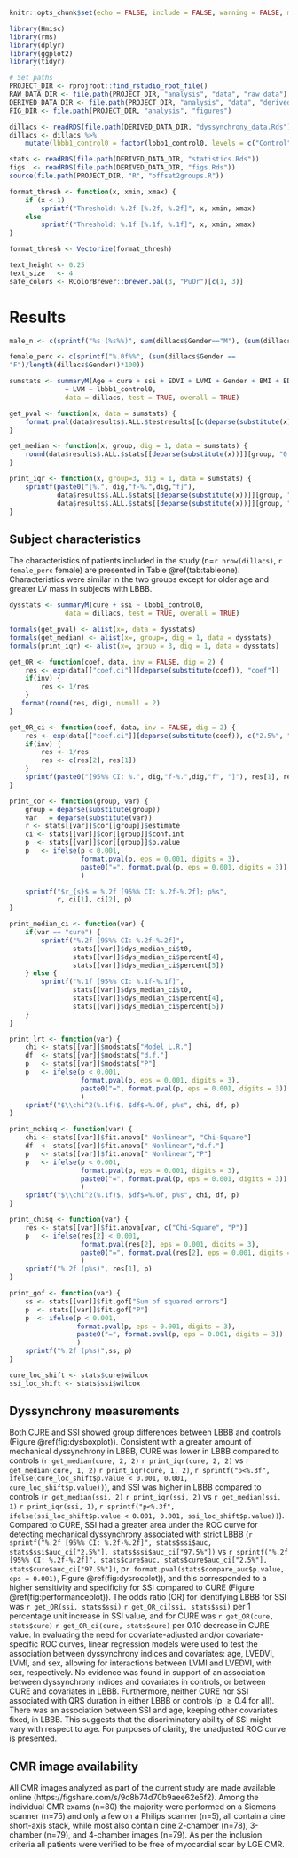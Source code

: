```r
knitr::opts_chunk$set(echo = FALSE, include = FALSE, warning = FALSE, message = FALSE)
```

```r
library(Hmisc)
library(rms)
library(dplyr)
library(ggplot2)
library(tidyr)
```

```r
# Set paths
PROJECT_DIR <- rprojroot::find_rstudio_root_file()
RAW_DATA_DIR <- file.path(PROJECT_DIR, "analysis", "data", "raw_data")
DERIVED_DATA_DIR <- file.path(PROJECT_DIR, "analysis", "data", "derived_data")
FIG_DIR <- file.path(PROJECT_DIR, "analysis", "figures")
```

```r
dillacs <- readRDS(file.path(DERIVED_DATA_DIR, "dyssynchrony_data.Rds"))
dillacs <- dillacs %>% 
    mutate(lbbb1_control0 = factor(lbbb1_control0, levels = c("Control", "LBBB")))

stats <- readRDS(file.path(DERIVED_DATA_DIR, "statistics.Rds"))
figs  <- readRDS(file.path(DERIVED_DATA_DIR, "figs.Rds"))
source(file.path(PROJECT_DIR, "R", "offset2groups.R"))
```

```r
format_thresh <- function(x, xmin, xmax) {
    if (x < 1)
        sprintf("Threshold: %.2f [%.2f, %.2f]", x, xmin, xmax)
    else
        sprintf("Threshold: %.1f [%.1f, %.1f]", x, xmin, xmax)
}

format_thresh <- Vectorize(format_thresh)

text_height <- 0.25
text_size   <- 4
safe_colors <- RColorBrewer::brewer.pal(3, "PuOr")[c(1, 3)]
```

# Results

```r
male_n <- c(sprintf("%s (%s%%)", sum(dillacs$Gender=="M"), (sum(dillacs$Gender == "M")/length(dillacs$Gender))*100))

female_perc <- c(sprintf("%.0f%%", (sum(dillacs$Gender ==
"F")/length(dillacs$Gender))*100))

sumstats <- summaryM(Age + cure + ssi + EDVI + LVMI + Gender + BMI + EDV + LVEF + QRSDur
              + LVM ~ lbbb1_control0, 
              data = dillacs, test = TRUE, overall = TRUE)

get_pval <- function(x, data = sumstats) {
    format.pval(data$results$.ALL.$testresults[[c(deparse(substitute(x)), "P")]], eps=0.001)
}

get_median <- function(x, group, dig = 1, data = sumstats) {
    round(data$results$.ALL.$stats[[deparse(substitute(x))]][group, "0.500"], dig)
}

print_iqr <- function(x, group=3, dig = 1, data = sumstats) {
    sprintf(paste0("[%.", dig,"f-%.",dig,"f]"),
            data$results$.ALL.$stats[[deparse(substitute(x))]][group, "0.250"],
            data$results$.ALL.$stats[[deparse(substitute(x))]][group, "0.750"])
}

```

## Subject characteristics

The characteristics of patients included in the study 
(n=`r nrow(dillacs)`, `r female_perc` female) are presented in
Table \@ref(tab:tableone). Characteristics were similar in the two groups except for
older age and greater LV mass in subjects with LBBB.

```r
dysstats <- summaryM(cure + ssi ~ lbbb1_control0, 
              data = dillacs, test = TRUE, overall = TRUE)

formals(get_pval) <- alist(x=, data = dysstats)
formals(get_median) <- alist(x=, group=, dig = 1, data = dysstats)
formals(print_iqr) <- alist(x=, group = 3, dig = 1, data = dysstats)

get_OR <- function(coef, data, inv = FALSE, dig = 2) {
    res <- exp(data[["coef.ci"]][deparse(substitute(coef)), "coef"])
    if(inv) {
        res <- 1/res
    }
   format(round(res, dig), nsmall = 2)
}

get_OR_ci <- function(coef, data, inv = FALSE, dig = 2) {
    res <- exp(data[["coef.ci"]][deparse(substitute(coef)), c("2.5%", "97.5%")])
    if(inv) {
        res <- 1/res
        res <- c(res[2], res[1])
    }
    sprintf(paste0("[95%% CI: %.", dig,"f-%.",dig,"f", "]"), res[1], res[2])
}

print_cor <- function(group, var) {
    group = deparse(substitute(group))
    var   = deparse(substitute(var))
    r <- stats[[var]]$cor[[group]]$estimate
    ci <- stats[[var]]$cor[[group]]$conf.int
    p  <- stats[[var]]$cor[[group]]$p.value
    p   <- ifelse(p < 0.001, 
                  format.pval(p, eps = 0.001, digits = 3),
                  paste0("=", format.pval(p, eps = 0.001, digits = 3))
                  )

    sprintf("$r_{s}$ = %.2f [95%% CI: %.2f-%.2f]; p%s",
            r, ci[1], ci[2], p)
}

print_median_ci <- function(var) {
    if(var == "cure") {
        sprintf("%.2f [95%% CI: %.2f-%.2f]",
                stats[[var]]$dys_median_ci$t0,
                stats[[var]]$dys_median_ci$percent[4],
                stats[[var]]$dys_median_ci$percent[5])
    } else {
        sprintf("%.1f [95%% CI: %.1f-%.1f]",
                stats[[var]]$dys_median_ci$t0,
                stats[[var]]$dys_median_ci$percent[4],
                stats[[var]]$dys_median_ci$percent[5])
    }
}

print_lrt <- function(var) {
    chi <- stats[[var]]$modstats["Model L.R."]
    df  <- stats[[var]]$modstats["d.f."]
    p   <- stats[[var]]$modstats["P"]
    p   <- ifelse(p < 0.001, 
                  format.pval(p, eps = 0.001, digits = 3),
                  paste0("=", format.pval(p, eps = 0.001, digits = 3))
                  )
    sprintf("$\\chi^2(%.1f)$, $df$=%.0f, p%s", chi, df, p)
}

print_mchisq <- function(var) {
    chi <- stats[[var]]$fit.anova[" Nonlinear", "Chi-Square"]
    df  <- stats[[var]]$fit.anova[" Nonlinear","d.f."]
    p   <- stats[[var]]$fit.anova[" Nonlinear","P"]
    p   <- ifelse(p < 0.001,
                  format.pval(p, eps = 0.001, digits = 3),
                  paste0("=", format.pval(p, eps = 0.001, digits = 3))
                  )
    sprintf("$\\chi^2(%.1f)$, $df$=%.0f, p%s", chi, df, p)
}

print_chisq <- function(var) {
    res <- stats[[var]]$fit.anova[var, c("Chi-Square", "P")]
    p   <- ifelse(res[2] < 0.001,
                  format.pval(res[2], eps = 0.001, digits = 3),
                  paste0("=", format.pval(res[2], eps = 0.001, digits = 3))
                  )
    sprintf("%.2f (p%s)", res[1], p)
}

print_gof <- function(var) {
    ss <- stats[[var]]$fit.gof["Sum of squared errors"]
    p  <- stats[[var]]$fit.gof["P"]
    p  <- ifelse(p < 0.001,
                 format.pval(p, eps = 0.001, digits = 3),
                 paste0("=", format.pval(p, eps = 0.001, digits = 3))
                 )
    sprintf("%.2f (p%s)",ss, p)
}
```

```r
cure_loc_shift <- stats$cure$wilcox
ssi_loc_shift <- stats$ssi$wilcox
```


## Dyssynchrony measurements

Both CURE and SSI showed group differences between LBBB and controls (Figure \@ref(fig:dysboxplot)).
Consistent with a greater amount of mechanical dyssynchrony in LBBB, CURE was
lower in LBBB compared to controls
(`r get_median(cure, 2, 2)` `r print_iqr(cure, 2, 2)` vs  `r get_median(cure, 1, 2)` `r print_iqr(cure, 1, 2)`, `r sprintf("p<%.3f", ifelse(cure_loc_shift$p.value < 0.001, 0.001,  cure_loc_shift$p.value))`), 
and SSI was higher in LBBB compared to controls
(`r get_median(ssi, 2)` `r print_iqr(ssi, 2)` vs  `r get_median(ssi, 1)`
`r print_iqr(ssi, 1)`, 
`r sprintf("p<%.3f", ifelse(ssi_loc_shift$p.value < 0.001, 0.001, ssi_loc_shift$p.value))`).
Compared to CURE, SSI had a greater area under the ROC curve for detecting
mechanical dyssynchrony associated with strict LBBB 
(`r sprintf("%.2f [95%% CI: %.2f-%.2f]", stats$ssi$auc, stats$ssi$auc_ci["2.5%"], stats$ssi$auc_ci["97.5%"])`
vs
`r sprintf("%.2f [95%% CI: %.2f-%.2f]", stats$cure$auc, stats$cure$auc_ci["2.5%"], stats$cure$auc_ci["97.5%"])`,
p`r format.pval(stats$compare_auc$p.value, eps = 0.001)`, Figure \@ref(fig:dysrocplot)), and this corresponded to a higher sensitivity and specificity for SSI compared to CURE
(Figure \@ref(fig:performanceplot)). The odds ratio (OR) for identifying LBBB for SSI was `r get_OR(ssi, stats$ssi)`
`r get_OR_ci(ssi, stats$ssi)` per 1 percentage unit increase in SSI value, and for CURE was 
`r get_OR(cure, stats$cure)` `r get_OR_ci(cure, stats$cure)` per 
0.10 decrease in CURE value. In evaluating the need for covariate-adjusted and/or
covariate-specific ROC curves, linear regression models were used to test the
association between dyssynchrony indices and covariates: age, LVEDVI, LVMI, and
sex, allowing for interactions between LVMI and LVEDVI, with sex, respectively.
No evidence was found in support of an association between dyssynchrony indices
and covariates in controls, or between CURE and covariates in LBBB. Furthermore,
neither CURE nor SSI associated with QRS duration in either LBBB or controls
(p ${\ge}0.4$ for all). There was an association between SSI and age, keeping other
covariates fixed, in LBBB. This suggests that the discriminatory ability of SSI
might vary with respect to age. For purposes of clarity, the unadjusted ROC
curve is presented.

## CMR image availability

All CMR images analyzed as part of the current study are made available online
(https://figshare.com/s/9c8b74d70b9aee62e5f2). Among the individual CMR exams
(n=80) the  majority were performed on a Siemens scanner (n=75) and only a few
on a Philips scanner (n=5), all contain a cine short-axis stack, while most
also contain cine 2-chamber (n=78), 3-chamber (n=79), and 4-chamber images (n=79). As
per the inclusion criteria all patients were verified to be free of myocardial
scar by LGE CMR.
